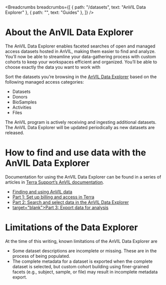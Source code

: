 <Breadcrumbs
  breadcrumbs={[
    { path: "/datasets", text: "AnVIL Data Explorer" },
    { path: "", text: "Guides" },
  ]}
/>

# About the AnVIL Data Explorer
The AnVIL Data Explorer enables faceted searches of open and managed access datasets hosted in AnVIL, making them easier to find and analyze. You’ll now be able to streamline your data-gathering process with custom cohorts to keep your workspaces efficient and organized. You’ll be able to choose exactly the data you want to work with

Sort the datasets you’re browsing  in the <a href="https://explore.anvilproject.org/datasets" target="blank">AnVIL Data Explorer</a> based on the following managed access categories:
- Datasets
- Donors
- BioSamples
- Activities
- Files
     
The AnVIL program is actively receiving and ingesting additional datasets. The AnVIL Data Explorer will be updated periodically as new datasets are released.     

# How to find and use data with the AnVIL Data Explorer
Documentation for using the AnVIL Data Explorer can be found in a series of articles in [Terra Support’s AnVIL documentation](https://support.terra.bio/hc/en-us/sections/25968420865691-AnVIL-Researchers).     
- <a href="https://support.terra.bio/hc/en-us/articles/34594440468635-Finding-and-using-AnVIL-data" target="blank">Finding and using AnVIL data</a>     
- <a href="https://support.terra.bio/hc/en-us/articles/34595554957723-Part-1-Set-up-billing-and-data-access-in-Terra" target="blank">Part 1: Set up billing and access in Terra</a>     
- <a href="https://support.terra.bio/hc/en-us/articles/34596321862427-Part-2-Search-and-select-data-in-AnVIL-Data-Explorer" target="blank">Part 2: Search and select data in the AnVIL Data Explorer</a>      
- <a href="https://support.terra.bio/hc/en-us/articles/34607573660827-Part-3-Export-AnVIL-data-to-Terra-for-analysis"> target="blank">Part 3: Export data for analysis</a>      

# Limitations of the Data Explorer
At the time of this writing, known limitations of the AnVIL Data Explorer are     

- Some dataset descriptions are incomplete or missing. These are in the process of being populated.
- The complete metadata for a dataset is exported when the complete dataset is selected, but custom cohort building using finer-grained facets (e.g., subject, sample, or file) may result in incomplete metadata export.
